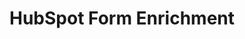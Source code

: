 ---
title: 'HubSpot Form Enrichment'
description: 'Display inline code and code blocks'
icon: 'code'
---